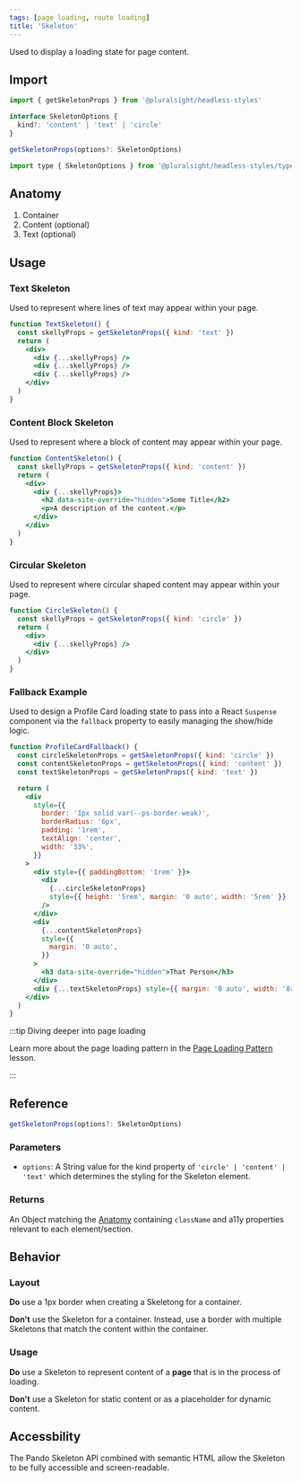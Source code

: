 ```yaml
---
tags: [page loading, route loading]
title: 'Skeleton'
---
```



<p className="size-xxl">Used to display a loading state for page content.</p>

<DocsLinkBar
  github="https://github.com/pluralsight/pando/tree/main/packages/headless-styles/src/components/Skeleton"
  figma="https://www.figma.com/file/ZmH4XsZS5WnKeo28ylM5x1/Pando-UI-kit-(Web)?node-id=1214%3A50560&t=YLA3FBYLefNvfeuf-0"
/>

## Import

```javascript
import { getSkeletonProps } from '@pluralsight/headless-styles'
```

```typescript
interface SkeletonOptions {
  kind?: 'content' | 'text' | 'circle'
}

getSkeletonProps(options?: SkeletonOptions)
```

```javascript
import type { SkeletonOptions } from '@pluralsight/headless-styles/types'
```

## Anatomy

1. Container
2. Content (optional)
3. Text (optional)

## Usage

### Text Skeleton

Used to represent where lines of text may appear within your page.

```jsx live
function TextSkeleton() {
  const skellyProps = getSkeletonProps({ kind: 'text' })
  return (
    <div>
      <div {...skellyProps} />
      <div {...skellyProps} />
      <div {...skellyProps} />
    </div>
  )
}
```

### Content Block Skeleton

Used to represent where a block of content may appear within your page.

```jsx live
function ContentSkeleton() {
  const skellyProps = getSkeletonProps({ kind: 'content' })
  return (
    <div>
      <div {...skellyProps}>
        <h2 data-site-override="hidden">Some Title</h2>
        <p>A description of the content.</p>
      </div>
    </div>
  )
}
```

### Circular Skeleton

Used to represent where circular shaped content may appear within your page.

```jsx live
function CircleSkeleton() {
  const skellyProps = getSkeletonProps({ kind: 'circle' })
  return (
    <div>
      <div {...skellyProps} />
    </div>
  )
}
```

### Fallback Example

Used to design a Profile Card loading state to pass into a React `Suspense` component via the `fallback` property to easily managing the show/hide logic.

```jsx live
function ProfileCardFallback() {
  const circleSkeletonProps = getSkeletonProps({ kind: 'circle' })
  const contentSkeletonProps = getSkeletonProps({ kind: 'content' })
  const textSkeletonProps = getSkeletonProps({ kind: 'text' })

  return (
    <div
      style={{
        border: '1px solid var(--ps-border-weak)',
        borderRadius: '6px',
        padding: '1rem',
        textAlign: 'center',
        width: '33%',
      }}
    >
      <div style={{ paddingBottom: '1rem' }}>
        <div
          {...circleSkeletonProps}
          style={{ height: '5rem', margin: '0 auto', width: '5rem' }}
        />
      </div>
      <div
        {...contentSkeletonProps}
        style={{
          margin: '0 auto',
        }}
      >
        <h3 data-site-override="hidden">That Person</h3>
      </div>
      <div {...textSkeletonProps} style={{ margin: '0 auto', width: '8rem' }} />
    </div>
  )
}
```

:::tip Diving deeper into page loading

Learn more about the page loading pattern in the [Page Loading Pattern](../../learn/learn-pando/design-patterns/page-loading) lesson.

:::

## Reference

```typescript
getSkeletonProps(options?: SkeletonOptions)
```

### Parameters

- `options`: A String value for the kind property of `'circle' | 'content' | 'text'` which determines the styling for the Skeleton element.

### Returns

An Object matching the [Anatomy](#anatomy) containing `className` and a11y properties relevant to each element/section.

## Behavior

### Layout

**Do** use a 1px border when creating a Skeletong for a container.

**Don't** use the Skeleton for a container. Instead, use a border with multiple Skeletons that match the content within the container.

### Usage

**Do** use a Skeleton to represent content of a **page** that is in the process of loading.

**Don't** use a Skeleton for static content or as a placeholder for dynamic content.

## Accessbility

The Pando Skeleton API combined with semantic HTML allow the Skeleton to be fully accessible and screen-readable.
